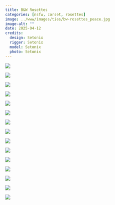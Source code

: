 ```yaml
---
title: B&W Rosettes
categories: [nsfw, corset, rosettes]
image: ../www/images/ties/bw-rosettes_peace.jpg
image-alt: ""
date: 2025-04-12
credits: 
  design: Setonix
  rigger: Setonix
  model: Setonix
  photo: Setonix
---
```


::: {layout-ncol=3}

![](../www/images/ties/bw-rosettes_casual.jpg)

![](../www/images/ties/bw-rosettes_back.jpg)

![](../www/images/ties/bw-rosettes_asym.jpg)

![](../www/images/ties/bw-rosettes_demure.jpg)

![](../www/images/ties/bw-rosettes_elbows.jpg)

![](../www/images/ties/bw-rosettes_hips.jpg)

![](../www/images/ties/bw-rosettes_lips.jpg)

![](../www/images/ties/bw-rosettes_peace.jpg)

![](../www/images/ties/bw-rosettes_shift.jpg)

![](../www/images/ties/bw-rosettes_shoulder.jpg)

![](../www/images/ties/bw-rosettes_smile.jpg)

![](../www/images/ties/bw-rosettes_thighs.jpg)

![](../www/images/ties/bw-rosettes_wow.jpg)

![](../www/images/ties/bw-rosettes-peek.jpg)

![](../www/images/ties/bw-rosettes_shrug.jpg)

:::